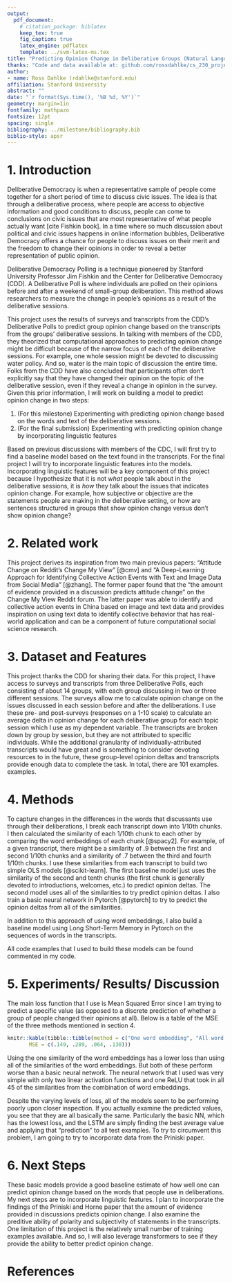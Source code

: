 ```yaml
---
output:
  pdf_document:
    # citation_package: biblatex
    keep_tex: true
    fig_caption: true
    latex_engine: pdflatex
    template: ../svm-latex-ms.tex
title: "Predicting Opinion Change in Deliberative Groups (Natural Language Processing)"
thanks: "Code and data available at: github.com/rossdahlke/cs_230_project"
author:
- name: Ross Dahlke (rdahlke@stanford.edu)
affiliation: Stanford University
abstract: ""
date: "`r format(Sys.time(), '%B %d, %Y')`"
geometry: margin=1in
fontfamily: mathpazo
fontsize: 12pt
spacing: single
bibliography: ../milestone/bibliography.bib
biblio-style: apsr
---
```


# 1. Introduction

Deliberative Democracy is when a representative sample of people come together for a short period of time to discuss civic issues. The idea is that through a deliberative process, where people are access to objective information and good conditions to discuss, people can come to conclusions on civic issues that are most representative of what people actually want [cite Fishkin book]. In a time where so much discussion about political and civic issues happens in online information bubbles, Deliberative Democracy offers a chance for people to discuss issues on their merit and the freedom to change their opinions in order to reveal a better representation of public opinion. 

Deliberative Democracy Polling is a technique pioneered by Stanford University Professor Jim Fishkin and the Center for Deliberative Democracy (CDD). A Deliberative Poll is where individuals are polled on their opinions before and after a weekend of small-group deliberation. This method allows researchers to measure the change in people's opinions as a result of the deliberative sessions. 

This project uses the results of surveys and transcripts from the CDD's Deliberative Polls to predict group opinion change based on the transcripts from the groups' deliberative sessions. In talking with members of the CDD, they theorized that computational approaches to predicting opinion change might be difficult because of the narrow focus of each of the deliberative sessions. For example, one whole session might be devoted to discussing water policy. And so, water is the main topic of discussion the entire time. Folks from the CDD have also concluded that participants often don't explicitly say that they have changed their opinion on the topic of the deliberative session, even if they reveal a change in opinion in the survey. Given this prior information, I will work on building a model to predict opinion change in two steps:

  1. (For this milestone) Experimenting with predicting opinion change based on the words and text of the deliberative sessions.
  2. (For the final submission) Experimenting with predicting opinion change by incorporating linguistic features
  
Based on previous discussions with members of the CDC, I will first try to find a baseline model based on the text found in the transcripts. For the final project I will try to incorporate linguistic features into the models. Incorporating linguistic features will be a key component of this project because I hypothesize that it is not _what_ people talk about in the deliberative sessions, it is _how_ they talk about the issues that indicates opinion change. For example, how subjective or objective are the statements people are making in the deliberative setting, or how are sentences structured in groups that show opinion change versus don't show opinion change?
  
# 2. Related work

This project derives its inspiration from two main previous papers: "Attitude Change on Reddit's Change My View" [@cmv] and "A Deep-Learning Approach for Identifying Collective Action Events with Text and Image Data from Social Media" [@zhang]. The former paper found that the "the amount of evidence provided in a discussion predicts attitude change" on the Change My View Reddit forum. The latter paper was able to identify and collective action events in China based on image and text data and provides inspiration on using text data to identify collective behavior that has real-world application and can be a component of future computational social science research. 

# 3. Dataset and Features

This project thanks the CDD for sharing their data. For this project, I have access to surveys and transcripts from three Deliberative Polls, each consisting of about 14 groups, with each group discussing in two or three different sessions. The surveys allow me to calculate opinion change on the issues discussed in each session before and after the deliberations. I use these pre- and post-surveys (responses on a 1-10 scale) to calculate an average delta in opinion change for each deliberative group for each topic session which I use as my dependent variable. The transcripts are broken down by group by session, but they are not attributed to specific individuals. While the additional granularity of individually-attributed transcripts would have great and is something to consider devoting resources to in the future, these group-level opinion deltas and transcripts provide enough data to complete the task. In total, there are 101 examples. examples. 

# 4. Methods

To capture changes in the differences in the words that discussants use through their deliberations, I break each transcript down into 1/10th chunks. I then calculated the similarity of each 1/10th chunk to each other by comparing the word embeddings of each chunk [@spacy2]. For example, of a given transcript, there might be a similarity of .9 between the first and second 1/10th chunks and a similarity of .7 between the third and fourth 1/10th chunks. I use these similarities from each transcript to build two simple OLS models [@scikit-learn]. The first baseline model just uses the similarity of the second and tenth chunks (the first chunk is generally devoted to introductions, welcomes, etc.) to predict opinion deltas. The second model uses all of the similarities to try predict opinion deltas. I also train a basic neural network in Pytorch [@pytorch] to try to predict the opinion deltas from all of the similarities. 

In addition to this approach of using word embeddings, I also build a baseline model using Long Short-Term Memory in Pytorch on the sequences of words in the transcripts. 

All code examples that I used to build these models can be found commented in my code. 

# 5. Experiments/ Results/ Discussion

The main loss function that I use is Mean Squared Error since I am trying to predict a specific value (as opposed to a discrete prediction of whether a group of people changed their opinions at all). Below is a table of the MSE of the three methods mentioned in section 4. 

```r
knitr::kable(tibble::tibble(method = c("One word embedding", "All word embeddings", "Basic NN", "LSTM"),
       MSE = c(.149, .289, .064, .130)))
```

Using the one similarity of the word embeddings has a lower loss than using all of the similarities of the word embeddings. But both of these perform worse than a basic neural network. The neural network that I used was very simple with only two linear activation functions and one ReLU that took in all 45 of the similarities from the combination of word embeddings. 

Despite the varying levels of loss, all of the models seem to be performing poorly upon closer inspection. If you actually examine the predicted values, you see that they are all basically the same. Particularly the basic NN, which has the lowest loss, and the LSTM are simply finding the best average value and applying that "prediction" to all test examples. To try to circumvent this problem, I am going to try to incorporate data from the Priniski paper. 

# 6. Next Steps

These basic models provide a good baseline estimate of how well one can predict opinion change based on the words that people use in deliberations. My next steps are to incorporate linguistic features. I plan to incorporate the findings of the Priniski and Horne paper that the amount of evidence provided in discussions predicts opinion change. I also examine the preditive ability of polarity and subjectivity of statements in the transcripts. One limitation of this project is the relatively small number of training examples available. And so, I will also leverage transformers to see if they provide the ability to better predict opinion change.

\newpage

# References
